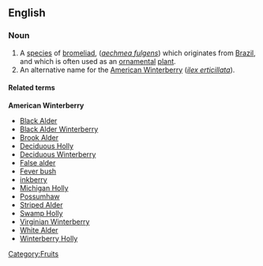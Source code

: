 ==English==
===Noun===
{{wikipedia}}
{{en-noun|coralberries}}
# A [[species]] of [[bromeliad]], (''[[aechmea fulgens]]'') which originates from [[Brazil]], and which is often used as an [[ornamental]] [[plant]].
# An alternative name for the [[American Winterberry]] (''[[ilex erticillata]]'').

====Related terms====
'''American Winterberry'''
*[[Black Alder]]
*[[Black Alder Winterberry]]
*[[Brook Alder]]
*[[Deciduous Holly]]
*[[Deciduous Winterberry]]
*[[False alder]]
*[[Fever bush]]
*[[inkberry]]
*[[Michigan Holly]]
*[[Possumhaw]]
*[[Striped Alder]]
*[[Swamp Holly]]
*[[Virginian Winterberry]]
*[[White Alder]]
*[[Winterberry Holly]]

[[Category:Fruits]]